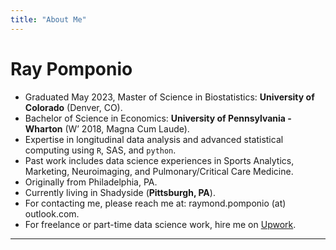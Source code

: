 ```yaml
---
title: "About Me"
---
```


# Ray Pomponio

* Graduated May 2023, Master of Science in Biostatistics: **University of Colorado** (Denver, CO).
* Bachelor of Science in Economics: **University of Pennsylvania - Wharton** (W' 2018, Magna Cum Laude).
* Expertise in longitudinal data analysis and advanced statistical computing using `R`, SAS, and `python`.
* Past work includes data science experiences in Sports Analytics, Marketing, Neuroimaging, and Pulmonary/Critical Care Medicine.
* Originally from Philadelphia, PA.
* Currently living in Shadyside (**Pittsburgh, PA**).
* For contacting me, please reach me at: raymond.pomponio (at) outlook.com.
* For freelance or part-time data science work, hire me on [Upwork](https://www.upwork.com/freelancers/~01bb85ee6f09078536).

---
